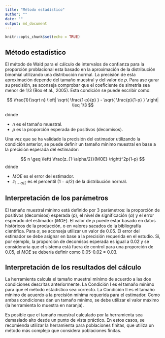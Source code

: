 ```yaml
---
title: "Método estadístico"
author: ""
date: ""
output: md_document
---
```


```r
knitr::opts_chunk$set(echo = TRUE)
```

## Método estadístico

El método de Wald para el cálculo de intervalos de confianza para la proporción problacional
esta basado en la aproximación de la distribución binomial utilizando una distribución
normal. La precisión de esta aproximación depende del tamaño muestral y del valor de $p$. Para ase gurar su precisión, se aconseja comprobar que el coeficiente de simetría sea menor de 1/3 (Box et al., 2005). Esta condición se puede escribir como:

$$
\frac{1}{\sqrt n} \left| \sqrt{ \frac{1-p}{p} } - \sqrt{ \frac{p}{1-p} } \right| \leq 1/3
$$

dónde

* $n$ es el tamaño muestral.
* $p$ es la proporción esperada de positivos (decomisos).

Una vez que se ha validado la precisión del estimador utilizando la condición anterior, se puede definir un tamaño mínimo muestral en base a la precisión esperada del
estimador:

$$
n \geq \left( \frac{z_{1-\alpha/2}}{MOE}  \right)^2p(1-p)
$$
dónde

* $MOE$ es el error del estimador.
* $z_{1-\alpha/2}$ es el percentil ($1-\alpha/2$) de la distribución normal.

## Interpretación de los parámetros

El tamaño muestral mínimo está definido por 3 parámetros: la proporción de positivos (decomisos) esperada ($p$), el nivel de significación ($\alpha$) y el error esperado del estimador ($MOE$). El valor de $p$ puede estar basado en datos históricos de la producción, o en valores sacados de la bibliografía científica. Para $\alpha$, se aconseja utilizar un valor de 0.05. El error del estimador se debe asignar en base a la precisión requerida en el estudio. Si, por ejemplo, la proporción de decomisos esperada es igual a 0.02 y se consideraría que el sistema está fuera de control para una proporción de 0.05, el $MOE$ se debería definir como 0.05-0.02 = 0.03.

## Interpretación de los resultados del cálculo

La herramienta calcula el tamaño muestral mínimo de acuerdo a las dos condiciones descritas
anteriormente. La Condición I es el tamaño mínimo para que el método estadístico sea correcto.
La Condición II es el tamaño mínimo de acuerdo a la precisión mínima requerida para el 
estimador. Como ambas condiciones dan un tamaño mínimo, se debe utilizar el valor máximo
(la herramienta lo muestra en naranja). 

Es posible que el tamaño muestral calculado por la herramienta sea demasiado alto desde 
un punto de vista práctico. En estos casos, se recomienda utilizar la herramienta para
poblaciones finitas, que utiliza un método más complejo que considera poblaciones finitas.










